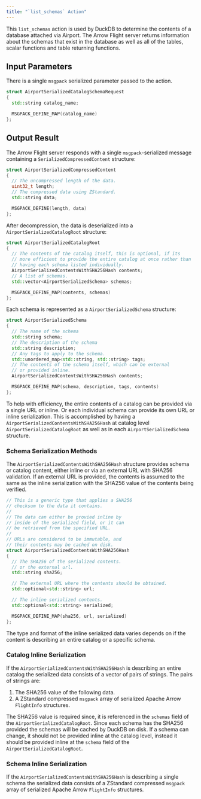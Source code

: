 ```yaml
---
title: "`list_schemas` Action"
---
```


This `list_schemas` action is used by DuckDB to determine the contents of a database attached via Airport.  The Arrow Flight server returns information about the schemas that exist in the database as well as all of the tables, scalar functions and table returning functions.

## Input Parameters

There is a single `msgpack` serialized parameter passed to the action.

```c++
struct AirportSerializedCatalogSchemaRequest
{
  std::string catalog_name;

  MSGPACK_DEFINE_MAP(catalog_name)
};
```

## Output Result

The Arrow Flight server responds with a single `msgpack`-serialized message containing a `SerializedCompressedContent` structure:

```c++
struct AirportSerializedCompressedContent
{
  // The uncompressed length of the data.
  uint32_t length;
  // The compressed data using ZStandard.
  std::string data;

  MSGPACK_DEFINE(length, data)
};
```

After decompression, the data is deserialized into a `AirportSerializedCatalogRoot` structure:

```c++
struct AirportSerializedCatalogRoot
{
  // The contents of the catalog itself, this is optional, if its
  // more efficient to provide the entire catalog at once rather than
  // having each schema listed individually.
  AirportSerializedContentsWithSHA256Hash contents;
  // A list of schemas.
  std::vector<AirportSerializedSchema> schemas;

  MSGPACK_DEFINE_MAP(contents, schemas)
};
```

Each schema is represented as a `AirportSerializedSchema` structure:

```c++
struct AirportSerializedSchema
{
  // The name of the schema
  std::string schema;
  // The description of the schema
  std::string description;
  // Any tags to apply to the schema.
  std::unordered_map<std::string, std::string> tags;
  // The contents of the schema itself, which can be external
  // or provided inline.
  AirportSerializedContentsWithSHA256Hash contents;

  MSGPACK_DEFINE_MAP(schema, description, tags, contents)
};
```

To help with efficiency, the entire contents of a catalog can be provided via a single URL or inline.  Or each individual schema can provide its own URL or inline serialization.  This is accomplished by having a `AirportSerializedContentsWithSHA256Hash` at catalog level `AirportSerializedCatalogRoot` as well as in each `AirportSerializedSchema` structure.

### Schema Serialization Methods

The `AirportSerializedContentsWithSHA256Hash` structure provides schema or catalog content, either inline or via an external URL with SHA256 validation.  If an external URL is provided, the contents is assumed to the same as the inline serialization with the SHA256 value of the contents being verified.

```c++
// This is a generic type that applies a SHA256
// checksum to the data it contains.
//
// The data can either be provied inline by
// inside of the serialized field, or it can
// be retrieved from the specified URL.
//
// URLs are considered to be immutable, and
// their contents may be cached on disk.
struct AirportSerializedContentsWithSHA256Hash
{
  // The SHA256 of the serialized contents.
  // or the external url.
  std::string sha256;

  // The external URL where the contents should be obtained.
  std::optional<std::string> url;

  // The inline serialized contents.
  std::optional<std::string> serialized;

  MSGPACK_DEFINE_MAP(sha256, url, serialized)
};
```
The type and format of the inline serialized data varies depends on if the content is describing an entire catalog or a specific schema.

### Catalog Inline Serialization

If the `AirportSerializedContentsWithSHA256Hash` is describing an entire catalog the serialized data consists of a vector of pairs of strings.  The pairs of strings are:

1. The SHA256 value of the following data.
2. A ZStandard compressed `msgpack` array of serialized Apache Arrow `FlightInfo` structures.

The SHA256 value is required since, it is referenced in the `schemas` field of the `AirportSerializedCatalogRoot`.  Since each schema has the SHA256 provided the schemas will be cached by DuckDB on disk.  If a schema can change, it should not be provided inline at the catalog level, instead it should be provided inline at the `schema` field of the `AirportSerializedCatalogRoot`.

### Schema Inline Serialization

If the `AirportSerializedContentsWithSHA256Hash` is describing a single schema the serialized data consists of a ZStandard compressed `msgpack` array of serialized Apache Arrow `FlightInfo` structures.